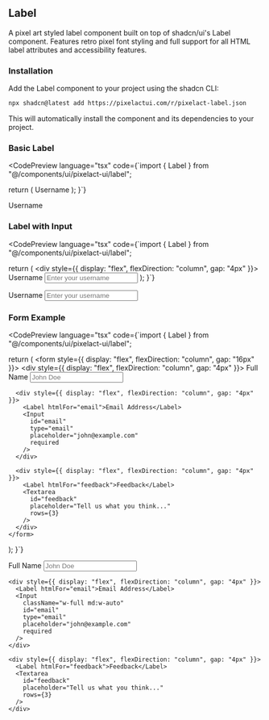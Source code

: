 
## Label

A pixel art styled label component built on top of shadcn/ui's Label component. Features retro pixel font styling and full support for all HTML label attributes and accessibility features.

### Installation

Add the Label component to your project using the shadcn CLI:

```bash
npx shadcn@latest add https://pixelactui.com/r/pixelact-label.json
```

This will automatically install the component and its dependencies to your project.

### Basic Label

<CodePreview 
  language="tsx"
  code={`import { Label } from "@/components/ui/pixelact-ui/label";

  return (
    <Label>
      Username
    </Label>
  );
}`}
>
  <Label>Username</Label>
</CodePreview>

### Label with Input

<CodePreview 
  language="tsx"
  code={`import { Label } from "@/components/ui/pixelact-ui/label";

  return (
    <div style={{ display: "flex", flexDirection: "column", gap: "4px" }}>
      <Label htmlFor="username">Username</Label>
      <Input 
        id="username"
        type="text"
        placeholder="Enter your username"
      />
    </div>
  );
}`}
>
  <div style={{ display: "flex", flexDirection: "column", gap: "4px" }}>
    <Label htmlFor="username">Username</Label>
    <Input 
      className="w-full md:w-auto"
      id="username"
      type="text"
      placeholder="Enter your username"
    />
  </div>
</CodePreview>

### Form Example

<CodePreview 
  language="tsx"
  code={`import { Label } from "@/components/ui/pixelact-ui/label";

  return (
    <form style={{ display: "flex", flexDirection: "column", gap: "16px" }}>
      <div style={{ display: "flex", flexDirection: "column", gap: "4px" }}>
        <Label htmlFor="name">Full Name</Label>
        <Input 
          id="name"
          type="text"
          placeholder="John Doe"
          required
        />
      </div>
      
      <div style={{ display: "flex", flexDirection: "column", gap: "4px" }}>
        <Label htmlFor="email">Email Address</Label>
        <Input 
          id="email"
          type="email"
          placeholder="john@example.com"
          required
        />
      </div>
      
      <div style={{ display: "flex", flexDirection: "column", gap: "4px" }}>
        <Label htmlFor="feedback">Feedback</Label>
        <Textarea 
          id="feedback"
          placeholder="Tell us what you think..."
          rows={3}
        />
      </div>
    </form>
  );
}`}
>
  <form style={{ display: "flex", flexDirection: "column", gap: "16px" }}>
    <div style={{ display: "flex", flexDirection: "column", gap: "4px" }}>
      <Label htmlFor="name">Full Name</Label>
      <Input 
        className="w-full md:w-auto"
        id="name"
        type="text"
        placeholder="John Doe"
        required
      />
    </div>
    
    <div style={{ display: "flex", flexDirection: "column", gap: "4px" }}>
      <Label htmlFor="email">Email Address</Label>
      <Input 
        className="w-full md:w-auto"
        id="email"
        type="email"
        placeholder="john@example.com"
        required
      />
    </div>
    
    <div style={{ display: "flex", flexDirection: "column", gap: "4px" }}>
      <Label htmlFor="feedback">Feedback</Label>
      <Textarea 
        id="feedback"
        placeholder="Tell us what you think..."
        rows={3}
      />
    </div>
  </form>
</CodePreview>

